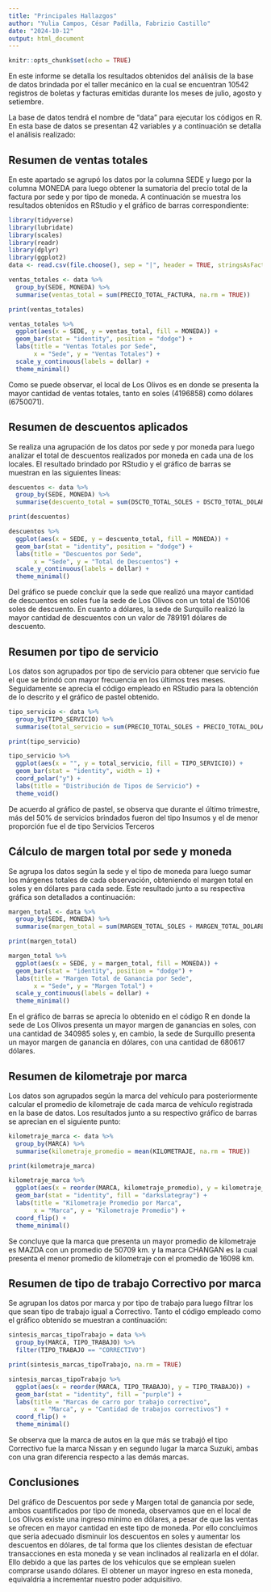 ---
title: "Principales Hallazgos"
author: "Yulia Campos, César Padilla, Fabrizio Castillo"
date: "2024-10-12"
output: html_document
---

```{r setup, include=FALSE}
knitr::opts_chunk$set(echo = TRUE)
```
En este informe se detalla los resultados obtenidos del análisis de la base de datos brindada por el taller mecánico en la cual se encuentran 10542 registros de boletas y facturas emitidas durante los meses de julio, agosto y setiembre.

La base de datos tendrá el nombre de "data" para ejecutar los códigos en R. En esta base de datos se presentan 42 variables y a continuación se detalla el análisis realizado:


## Resumen de ventas totales

En este apartado se agrupó los datos por la columna SEDE y luego por la columna MONEDA para luego obtener la sumatoria del precio total de la factura por sede y por tipo de moneda. A continuación se muestra los resultados obtenidos en RStudio y el gráfico de barras correspondiente:


```{r, echo=FALSE, include=FALSE}
library(tidyverse)
library(lubridate)
library(scales)
library(readr)
library(dplyr)
library(ggplot2)
data <- read.csv(file.choose(), sep = "|", header = TRUE, stringsAsFactors = FALSE)
```

```{r}
ventas_totales <- data %>%
  group_by(SEDE, MONEDA) %>%
  summarise(ventas_total = sum(PRECIO_TOTAL_FACTURA, na.rm = TRUE))

print(ventas_totales)
```

```{r, echo=FALSE}
ventas_totales %>%
  ggplot(aes(x = SEDE, y = ventas_total, fill = MONEDA)) +
  geom_bar(stat = "identity", position = "dodge") +
  labs(title = "Ventas Totales por Sede",
       x = "Sede", y = "Ventas Totales") +
  scale_y_continuous(labels = dollar) +
  theme_minimal()
```

Como se puede observar, el local de Los Olivos es en donde se presenta la mayor cantidad de ventas totales, tanto en soles (4196858) como dólares (6750071).

## Resumen de descuentos aplicados

Se realiza una agrupación de los datos por sede y por moneda para luego analizar el total de descuentos realizados por moneda en cada una de los locales. El resultado brindado por RStudio y el gráfico de barras se muestran en las siguientes líneas:

```{r}
descuentos <- data %>%
  group_by(SEDE, MONEDA) %>%
  summarise(descuento_total = sum(DSCTO_TOTAL_SOLES + DSCTO_TOTAL_DOLARES, na.rm = TRUE))

print(descuentos)
```

```{r, echo=FALSE}
descuentos %>%
  ggplot(aes(x = SEDE, y = descuento_total, fill = MONEDA)) +
  geom_bar(stat = "identity", position = "dodge") +
  labs(title = "Descuentos por Sede",
       x = "Sede", y = "Total de Descuentos") +
  scale_y_continuous(labels = dollar) +
  theme_minimal()
```

Del gráfico se puede concluir que la sede que realizó una mayor cantidad de descuentos en soles fue la sede de Los Olivos con un total de 150106 soles de descuento. En cuanto a dólares, la sede de Surquillo realizó la mayor cantidad de descuentos con un valor de 789191 dólares de descuento.


## Resumen por tipo de servicio

Los datos son agrupados por tipo de servicio para obtener que servicio fue el que se brindó con mayor frecuencia en los últimos tres meses. Seguidamente se aprecia el código empleado en RStudio para la obtención de lo descrito y el gráfico de pastel obtenido.

```{r}
tipo_servicio <- data %>%
  group_by(TIPO_SERVICIO) %>%
  summarise(total_servicio = sum(PRECIO_TOTAL_SOLES + PRECIO_TOTAL_DOLARES, na.rm = TRUE))

print(tipo_servicio)
```

```{r, echo=FALSE}
tipo_servicio %>%
  ggplot(aes(x = "", y = total_servicio, fill = TIPO_SERVICIO)) +
  geom_bar(stat = "identity", width = 1) +
  coord_polar("y") +
  labs(title = "Distribución de Tipos de Servicio") +
  theme_void()
```

De acuerdo al gráfico de pastel, se observa que durante el último trimestre, más del 50% de servicios brindados fueron del tipo Insumos y el de menor proporción fue el de tipo Servicios Terceros


## Cálculo de margen total por sede y moneda

Se agrupa los datos según la sede y el tipo de moneda para luego sumar los márgenes totales de cada observación, obteniendo el margen total en soles y en dólares para cada sede. Este resultado junto a su respectiva gráfica son detallados a continuación:

```{r}
margen_total <- data %>%
  group_by(SEDE, MONEDA) %>%
  summarise(margen_total = sum(MARGEN_TOTAL_SOLES + MARGEN_TOTAL_DOLARES, na.rm = TRUE))

print(margen_total)
```

```{r, echo=FALSE}
margen_total %>%
  ggplot(aes(x = SEDE, y = margen_total, fill = MONEDA)) +
  geom_bar(stat = "identity", position = "dodge") +
  labs(title = "Margen Total de Ganancia por Sede",
       x = "Sede", y = "Margen Total") +
  scale_y_continuous(labels = dollar) +
  theme_minimal()
```

En el gráfico de barras se aprecia lo obtenido en el código R en donde la sede de Los Olivos presenta un mayor margen de ganancias en soles, con una cantidad de 340985 soles y, en cambio, la sede de Surquillo presenta un mayor margen de ganancia en dólares, con una cantidad de 680617 dólares.


## Resumen de kilometraje por marca

Los datos son agrupados según la marca del vehículo para posteriormente calcular el promedio de kilometraje de cada marca de vehículo registrada en la base de datos. Los resultados junto a su respectivo gráfico de barras se aprecian en el siguiente punto:

```{r}
kilometraje_marca <- data %>%
  group_by(MARCA) %>%
  summarise(kilometraje_promedio = mean(KILOMETRAJE, na.rm = TRUE))

print(kilometraje_marca)
```

```{r, echo=FALSE}
kilometraje_marca %>%
  ggplot(aes(x = reorder(MARCA, kilometraje_promedio), y = kilometraje_promedio)) +
  geom_bar(stat = "identity", fill = "darkslategray") +
  labs(title = "Kilometraje Promedio por Marca",
       x = "Marca", y = "Kilometraje Promedio") +
  coord_flip() +
  theme_minimal()
```

Se concluye que la marca que presenta un mayor promedio de kilometraje es MAZDA con un promedio de 50709 km. y la marca CHANGAN es la cual presenta el menor promedio de kilometraje con el promedio de 16098 km.

## Resumen de tipo de trabajo Correctivo por marca

Se agrupan los datos por marca y por tipo de trabajo para luego filtrar los que sean tipo de trabajo igual a Correctivo. Tanto el código empleado como el gráfico obtenido se muestran a continuación:

```{r}
sintesis_marcas_tipoTrabajo = data %>% 
  group_by(MARCA, TIPO_TRABAJO) %>% 
  filter(TIPO_TRABAJO == "CORRECTIVO")

print(sintesis_marcas_tipoTrabajo, na.rm = TRUE)

```

```{r, echo=FALSE}
sintesis_marcas_tipoTrabajo %>%
  ggplot(aes(x = reorder(MARCA, TIPO_TRABAJO), y = TIPO_TRABAJO)) +
  geom_bar(stat = "identity", fill = "purple") +
  labs(title = "Marcas de carro por trabajo correctivo",
       x = "Marca", y = "Cantidad de trabajos correctivos") +
  coord_flip() +
  theme_minimal()
```

Se observa que la marca de autos en la que más se trabajó el tipo Correctivo fue la marca Nissan y en segundo lugar la marca Suzuki, ambas con una gran diferencia respecto a las demás marcas.


## Conclusiones

Del gráfico de Descuentos por sede y Margen total de ganancia por sede, ambos cuantificados por tipo de moneda, observamos que en el local de Los Olivos existe una ingreso mínimo en dólares, a pesar de que las ventas se ofrecen en mayor cantidad en este tipo de moneda. Por ello concluimos que seria adecuado disminuir los descuentos en soles y aumentar los descuentos en dólares, de tal forma que los clientes desistan de efectuar transacciones en esta moneda y se vean inclinados al realizarla en el dólar. Ello debido a que las partes de los vehiculos que se emplean suelen comprarse usando dólares. El obtener un mayor ingreso en esta moneda, equivaldría a incrementar nuestro poder adquisitivo.







